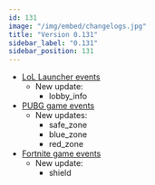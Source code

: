 ```yaml
---
id: 131
image: "/img/embed/changelogs.jpg"
title: "Version 0.131"
sidebar_label: "0.131"
sidebar_position: 131
---
```


* [LoL Launcher events](/api/games/launchers/events/league-of-legends)
  * New update:
    * lobby_info
* [PUBG game events](/api/games/events/player-unknowns-battlegrounds)
  * New updates:
    * safe_zone
    * blue_zone
    * red_zone
* [Fortnite game events](/api/games/events/fortnite)
  * New update:
    * shield
